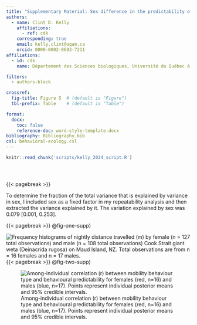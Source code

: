 ```yaml
---
title: "Supplementary Material: Sex difference in the predictability of mobility"
authors:
  - name: Clint D. Kelly
    affiliations:
      - ref: cdk
    corresponding: true
    email: kelly.clint@uqam.ca
    orcid: 0000-0002-0693-7211
affiliations:
  - id: cdk
    name: Département des Sciences biologiques, Université du Québec à Montréal, Montréal, Canada

filters:
  - authors-block

crossref:
  fig-title: Figure S  # (default is "Figure")
  tbl-prefix: Table    # (default is "Table")

format:
  docx:
    toc: false
    reference-doc: word-style-template.docx
bibliography: Bibliography.bib
csl: behavioral-ecology.csl
---
```


```r
knitr::read_chunk('scripts/kelly_2024_script.R')
```

```r
```

```r
```

```r
```

{{< pagebreak >}}

To determine the fraction of the total variance that is explained by variance in sex, I included sex as a fixed factor in my repeatability analysis and then extracted the variance explained by it. The variation explained by sex was 0.079 [0.001, 0.253]. 

{{< pagebreak >}}
 @fig-one-supp)

![Frequency histograms of nightly distance travelled (m) by female (n = 127 total observations) and male (n = 108 total observations) Cook Strait giant weta (*Deinacrida rugosa*) on Maud Island, NZ. Total observations are from n = 16 females and n = 17 males.](figure_1_supp.png){#fig-one-supp}
{{< pagebreak >}}
 @fig-two-supp)

![Among-individual correlation (r) between mobility behaviour type and behavioural predictability for females (red, n=16) and males (blue, n=17). Points represent individual posterior means and 95% credible intervals.](figure_2_supp.png){#fig-two-supp}